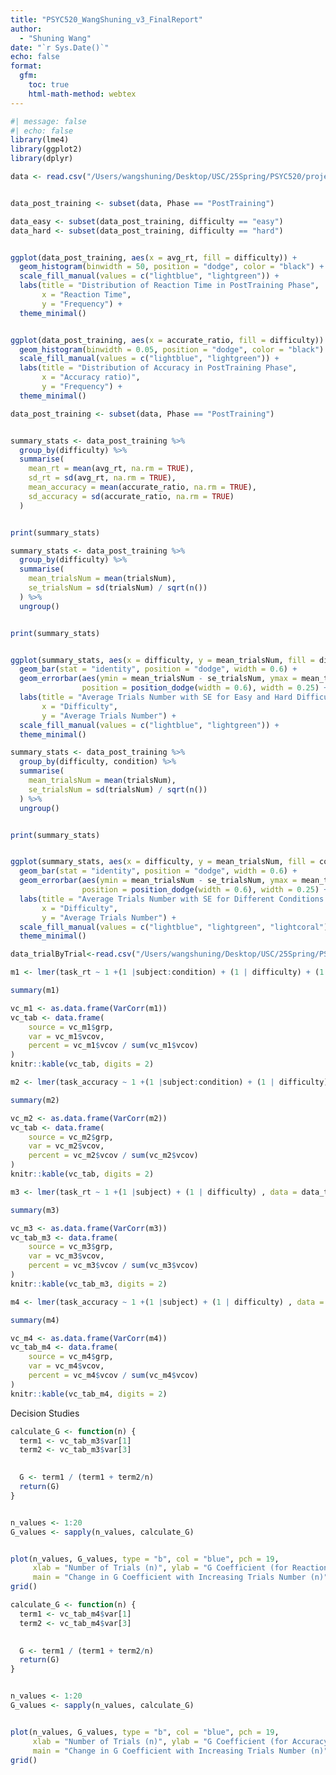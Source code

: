 ```yaml
---
title: "PSYC520_WangShuning_v3_FinalReport"
author:
  - "Shuning Wang"
date: "`r Sys.Date()`"
echo: false
format:
  gfm:
    toc: true
    html-math-method: webtex
---
```


```r
#| message: false
#| echo: false
library(lme4)
library(ggplot2)
library(dplyr)
```



```r

data <- read.csv("/Users/wangshuning/Desktop/USC/25Spring/PSYC520/project/analysis/accuracy_RT_math_summary.csv")


data_post_training <- subset(data, Phase == "PostTraining")

data_easy <- subset(data_post_training, difficulty == "easy")
data_hard <- subset(data_post_training, difficulty == "hard")


ggplot(data_post_training, aes(x = avg_rt, fill = difficulty)) +
  geom_histogram(binwidth = 50, position = "dodge", color = "black") +
  scale_fill_manual(values = c("lightblue", "lightgreen")) +
  labs(title = "Distribution of Reaction Time in PostTraining Phase", 
       x = "Reaction Time", 
       y = "Frequency") +
  theme_minimal()


ggplot(data_post_training, aes(x = accurate_ratio, fill = difficulty)) +
  geom_histogram(binwidth = 0.05, position = "dodge", color = "black") +
  scale_fill_manual(values = c("lightblue", "lightgreen")) +
  labs(title = "Distribution of Accuracy in PostTraining Phase", 
       x = "Accuracy ratio)", 
       y = "Frequency") +
  theme_minimal()
```

```r
data_post_training <- subset(data, Phase == "PostTraining")


summary_stats <- data_post_training %>%
  group_by(difficulty) %>%
  summarise(
    mean_rt = mean(avg_rt, na.rm = TRUE),
    sd_rt = sd(avg_rt, na.rm = TRUE),
    mean_accuracy = mean(accurate_ratio, na.rm = TRUE),
    sd_accuracy = sd(accurate_ratio, na.rm = TRUE)
  )


print(summary_stats)
```

```r

summary_stats <- data_post_training %>%
  group_by(difficulty) %>%
  summarise(
    mean_trialsNum = mean(trialsNum),
    se_trialsNum = sd(trialsNum) / sqrt(n())
  ) %>%
  ungroup()


print(summary_stats)


ggplot(summary_stats, aes(x = difficulty, y = mean_trialsNum, fill = difficulty)) +
  geom_bar(stat = "identity", position = "dodge", width = 0.6) +
  geom_errorbar(aes(ymin = mean_trialsNum - se_trialsNum, ymax = mean_trialsNum + se_trialsNum), 
                position = position_dodge(width = 0.6), width = 0.25) +
  labs(title = "Average Trials Number with SE for Easy and Hard Difficulty", 
       x = "Difficulty", 
       y = "Average Trials Number") +
  scale_fill_manual(values = c("lightblue", "lightgreen")) +
  theme_minimal()
```



```r

summary_stats <- data_post_training %>%
  group_by(difficulty, condition) %>%
  summarise(
    mean_trialsNum = mean(trialsNum),
    se_trialsNum = sd(trialsNum) / sqrt(n())
  ) %>%
  ungroup()


print(summary_stats)


ggplot(summary_stats, aes(x = difficulty, y = mean_trialsNum, fill = condition)) +
  geom_bar(stat = "identity", position = "dodge", width = 0.6) +
  geom_errorbar(aes(ymin = mean_trialsNum - se_trialsNum, ymax = mean_trialsNum + se_trialsNum), 
                position = position_dodge(width = 0.6), width = 0.25) +
  labs(title = "Average Trials Number with SE for Different Conditions and Difficulty", 
       x = "Difficulty", 
       y = "Average Trials Number") +
  scale_fill_manual(values = c("lightblue", "lightgreen", "lightcoral")) +  
  theme_minimal()
```



```r
data_trialByTrial<-read.csv("/Users/wangshuning/Desktop/USC/25Spring/PSYC520/project/analysis/TrialByTrial_merged_data_math.csv")

```


```r
m1 <- lmer(task_rt ~ 1 +(1 |subject:condition) + (1 | difficulty) + (1|condition)+(1|condition:difficulty) , data = data_trialByTrial, subset = block == "post_training")

summary(m1)

vc_m1 <- as.data.frame(VarCorr(m1))
vc_tab <- data.frame(
    source = vc_m1$grp,
    var = vc_m1$vcov,
    percent = vc_m1$vcov / sum(vc_m1$vcov)
)
knitr::kable(vc_tab, digits = 2)
```


```r
m2 <- lmer(task_accuracy ~ 1 +(1 |subject:condition) + (1 | difficulty) + (1|condition)+(1|condition:difficulty) , data = data_trialByTrial, subset = block == "post_training")

summary(m2)

vc_m2 <- as.data.frame(VarCorr(m2))
vc_tab <- data.frame(
    source = vc_m2$grp,
    var = vc_m2$vcov,
    percent = vc_m2$vcov / sum(vc_m2$vcov)
)
knitr::kable(vc_tab, digits = 2)
```

```r
m3 <- lmer(task_rt ~ 1 +(1 |subject) + (1 | difficulty) , data = data_trialByTrial, subset = block == "post_training")

summary(m3)

vc_m3 <- as.data.frame(VarCorr(m3))
vc_tab_m3 <- data.frame(
    source = vc_m3$grp,
    var = vc_m3$vcov,
    percent = vc_m3$vcov / sum(vc_m3$vcov)
)
knitr::kable(vc_tab_m3, digits = 2)
```


```r
m4 <- lmer(task_accuracy ~ 1 +(1 |subject) + (1 | difficulty) , data = data_trialByTrial, subset = block == "post_training")

summary(m4)

vc_m4 <- as.data.frame(VarCorr(m4))
vc_tab_m4 <- data.frame(
    source = vc_m4$grp,
    var = vc_m4$vcov,
    percent = vc_m4$vcov / sum(vc_m4$vcov)
)
knitr::kable(vc_tab_m4, digits = 2)
```


Decision Studies

```r

calculate_G <- function(n) {
  term1 <- vc_tab_m3$var[1]
  term2 <- vc_tab_m3$var[3] 

  
  G <- term1 / (term1 + term2/n)
  return(G)
}


n_values <- 1:20
G_values <- sapply(n_values, calculate_G)


plot(n_values, G_values, type = "b", col = "blue", pch = 19, 
     xlab = "Number of Trials (n)", ylab = "G Coefficient (for Reaction Time)",
     main = "Change in G Coefficient with Increasing Trials Number (n)")
grid()
```


```r
calculate_G <- function(n) {
  term1 <- vc_tab_m4$var[1]
  term2 <- vc_tab_m4$var[3] 

  
  G <- term1 / (term1 + term2/n)
  return(G)
}


n_values <- 1:20
G_values <- sapply(n_values, calculate_G)


plot(n_values, G_values, type = "b", col = "blue", pch = 19, 
     xlab = "Number of Trials (n)", ylab = "G Coefficient (for Accuracy)",
     main = "Change in G Coefficient with Increasing Trials Number (n)")
grid()
```





